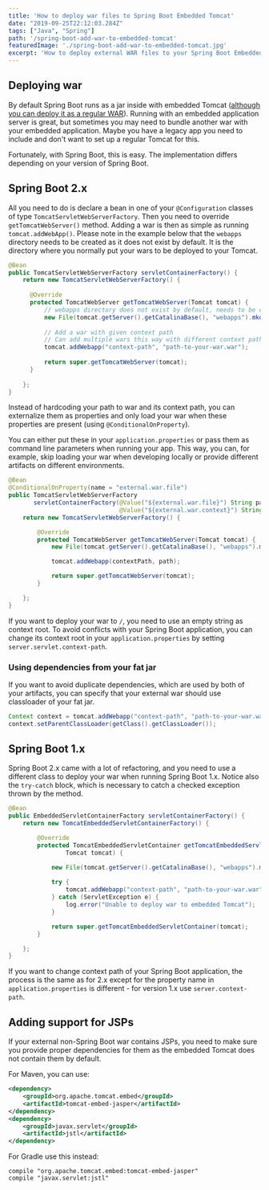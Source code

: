 ```yaml
---
title: 'How to deploy war files to Spring Boot Embedded Tomcat'
date: "2019-09-25T22:12:03.284Z"
tags: ["Java", "Spring"]
path: '/spring-boot-add-war-to-embedded-tomcat'
featuredImage: './spring-boot-add-war-to-embedded-tomcat.jpg'
excerpt: 'How to deploy external WAR files to your Spring Boot Embedded Tomcat.'
---
```


<PostHeader frontmatter={props.data.mdx.frontmatter} />

## Deploying war
By default Spring Boot runs as a jar inside with embedded Tomcat ([although you can deploy it as a regular WAR](https://www.vojtechruzicka.com/spring-boot-war/)). Running with an embedded application server is great, but sometimes you may need to bundle another war with your embedded application. Maybe you have a legacy app you need to include and don't want to set up a regular Tomcat for this.

Fortunately, with Spring Boot, this is easy. The implementation differs depending on your version of Spring Boot.

## Spring Boot 2.x

All you need to do is declare a bean in one of your `@Configuration` classes of type `TomcatServletWebServerFactory`. Then you need to override `getTomcatWebServer()` method. Adding a war is then as simple as running `tomcat.addWebApp()`. Please note in the example below that the `webapps` directory needs to be created as it does not exist by default. It is the directory where you normally put your wars to be deployed to your Tomcat.

```java
@Bean
public TomcatServletWebServerFactory servletContainerFactory() {
    return new TomcatServletWebServerFactory() {
    
      @Override
      protected TomcatWebServer getTomcatWebServer(Tomcat tomcat) {
          // webapps directory does not exist by default, needs to be created
          new File(tomcat.getServer().getCatalinaBase(), "webapps").mkdirs();
    
          // Add a war with given context path
          // Can add multiple wars this way with different context paths
          tomcat.addWebapp("context-path", "path-to-your-war.war");
    
          return super.getTomcatWebServer(tomcat);
      }
    
    };
}
```

Instead of hardcoding your path to war and its context path, you can externalize them as properties and only load your war when these properties are present (using `@ConditionalOnProperty`).

You can either put these in your `application.properties` or pass them as command line parameters when running your app. This way, you can, for example, skip loading your war when developing locally or provide different artifacts on different environments.

```java
@Bean
@ConditionalOnProperty(name = "external.war.file")
public TomcatServletWebServerFactory
       servletContainerFactory(@Value("${external.war.file}") String path,
                               @Value("${external.war.context}") String contextPath) {
    return new TomcatServletWebServerFactory() {

        @Override
        protected TomcatWebServer getTomcatWebServer(Tomcat tomcat) {
            new File(tomcat.getServer().getCatalinaBase(), "webapps").mkdirs();

            tomcat.addWebapp(contextPath, path);

            return super.getTomcatWebServer(tomcat);
        }

    };
}
```

If you want to deploy your war to `/`, you need to use an empty string as context root. To avoid conflicts with your Spring Boot application, you can change its context root in your `application.properties` by setting `server.servlet.context-path`.


### Using dependencies from your fat jar
If you want to avoid duplicate dependencies, which are used by both of your artifacts, you can specify that your external war should use classloader of your fat jar.

```java
Context context = tomcat.addWebapp("context-path", "path-to-your-war.war");
context.setParentClassLoader(getClass().getClassLoader());
```
 

## Spring Boot 1.x
Spring Boot 2.x came with a lot of refactoring, and you need to use a different class to deploy your war when running Spring Boot 1.x. Notice also the `try-catch` block, which is necessary to catch a checked exception thrown by the method.

```java
@Bean
public EmbeddedServletContainerFactory servletContainerFactory() {
    return new TomcatEmbeddedServletContainerFactory() {

        @Override
        protected TomcatEmbeddedServletContainer getTomcatEmbeddedServletContainer(
                Tomcat tomcat) {

            new File(tomcat.getServer().getCatalinaBase(), "webapps").mkdirs();
            
            try {
                tomcat.addWebapp("context-path", "path-to-your-war.war");
            } catch (ServletException e) {
                log.error("Unable to deploy war to embedded Tomcat");
            }

            return super.getTomcatEmbeddedServletContainer(tomcat);
        }

    };
}
```

If you want to change context path of your Spring Boot application, the process is the same as for 2.x except for the property name in `application.properties` is different - for version 1.x use `server.context-path`.

## Adding support for JSPs
If your external non-Spring Boot war contains JSPs, you need to make sure you provide proper dependencies for them as the embedded Tomcat does not contain them by default. 


For Maven, you can use:

```xml
<dependency>
    <groupId>org.apache.tomcat.embed</groupId>
    <artifactId>tomcat-embed-jasper</artifactId>
</dependency>
<dependency>
    <groupId>javax.servlet</groupId>
    <artifactId>jstl</artifactId>
</dependency>
```

For Gradle use this instead:

```
compile "org.apache.tomcat.embed:tomcat-embed-jasper"
compile "javax.servlet:jstl"
```